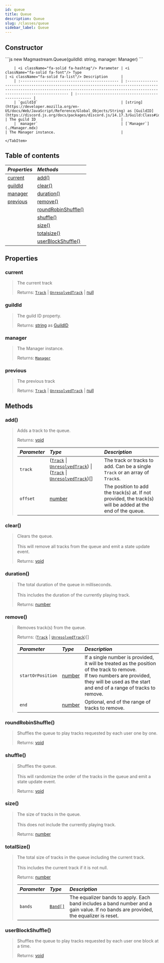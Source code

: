 ```yaml
---
id: queue
title: Queue
description: Queue
slug: /classes/queue
sidebar_label: Queue
---
```



## Constructor

<Tabs>
    <TabItem value="queue" label="Queue : options" default>
        ```js
        new Magmastream.Queue(guildId: string, manager: Manager)
        ```

        | <i className="fa-solid fa-hashtag"/> Parameter | <i className="fa-solid fa-font"/> Type                                                                                                                                                   | <i className="fa-solid fa-list"/> Description      |
        | :--------------------------------------------- | :--------------------------------------------------------------------------------------------------------------------------------------------------------------------------------------- | :------------------------------------------------- |
        | `guildId`                                      | [string](https://developer.mozilla.org/en-US/docs/Web/JavaScript/Reference/Global_Objects/String) as [GuildID](https://discord.js.org/docs/packages/discord.js/14.17.3/Guild:Class#id)   | The guild ID                                       |
        | `manager`                                      | [`Manager`](./Manager.mdx)                                                                                                                                                               | The Manager instance.                              |

    </TabItem>

</Tabs>

## Table of contents

| <i className="fa-solid fa-pen"/> Properties | <i className="fa-solid fa-boxes-stacked"/> Methods |
| :------------------------------------------ | :------------------------------------------------- |
| [current](#current)                         | [add()](#add)                                      |
| [guildId](#player)                          | [clear()](#clear)                                  |
| [manager](#karaoke)                         | [duration()](#duration)                            |
| [previous](#previous)                       | [remove()](#remove)                                |
|                                             | [roundRobinShuffle()](#roundRobinShuffle)          |
|                                             | [shuffle()](#shuffle)                              |
|                                             | [size()](#size)                                    |
|                                             | [totalsize()](#totalsize)                          |
|                                             | [userBlockShuffle()](#userBlockShuffle)            |

## Properties

### current

> The current track
>
> Returns: [`Track`](../Typedefs/Track.mdx#track) \| [`UnresolvedTrack`](../Typedefs/Track.mdx#unresolvedtrack) | [null](https://developer.mozilla.org/en-US/docs/Web/JavaScript/Reference/Global_Objects/Null)

### guildId

> The guild ID property.
>
> Returns: [string](https://developer.mozilla.org/en-US/docs/Web/JavaScript/Reference/Global_Objects/String) as [GuildID](https://discord.js.org/docs/packages/discord.js/14.17.3/Guild:Class#id)

### manager

> The Manager instance.
>
> Returns: [`Manager`](./Manager.mdx)

### previous

> The previous track
>
> Returns: [`Track`](../Typedefs/Track.mdx#track) \| [`UnresolvedTrack`](../Typedefs/Track.mdx#unresolvedtrack) | [null](https://developer.mozilla.org/en-US/docs/Web/JavaScript/Reference/Global_Objects/Null)

## Methods

### add()

> Adds a track to the queue.
>
> Returns: [void](https://developer.mozilla.org/en-US/docs/Web/JavaScript/Reference/Operators/void)
>
> | <i className="fa-solid fa-hashtag"/> Parameter | <i className="fa-solid fa-font"/> Type                                                                                                                                                                             | <i className="fa-solid fa-list"/> Description                                                             |
> | :--------------------------------------------- | :----------------------------------------------------------------------------------------------------------------------------------------------------------------------------------------------------------------- | :-------------------------------------------------------------------------------------------------------- |
> | `track`                                        | ([`Track`](../Typedefs/Track.mdx#track) \| [`UnresolvedTrack`](../Typedefs/Track.mdx#unresolvedtrack)) \| ([`Track`](../Typedefs/Track.mdx#track) \| [`UnresolvedTrack`](../Typedefs/Track.mdx#unresolvedtrack))[] | The track or tracks to add. Can be a single `Track` or an array of `Track`s.                              |
> | `offset`                                       | [number](https://developer.mozilla.org/en-US/docs/Web/JavaScript/Reference/Global_Objects/Number)                                                                                                                  | The position to add the track(s) at. If not provided, the track(s) will be added at the end of the queue. |

### clear()

> Clears the queue.<br/><br/>
> This will remove all tracks from the queue and emit a state update event.
>
> Returns: [void](https://developer.mozilla.org/en-US/docs/Web/JavaScript/Reference/Operators/void)

### duration()

> The total duration of the queue in milliseconds.<br/><br/>
> This includes the duration of the currently playing track.
>
> Returns: [number](https://developer.mozilla.org/en-US/docs/Web/JavaScript/Reference/Global_Objects/Number)

### remove()

> Removes track(s) from the queue.
>
> Returns: ([`Track`](../Typedefs/Track.mdx#track) \| [`UnresolvedTrack`](../Typedefs/Track.mdx#unresolvedtrack))[]
>
> | <i className="fa-solid fa-hashtag"/> Parameter | <i className="fa-solid fa-font"/> Type                                                            | <i className="fa-solid fa-list"/> Description                                                                                                                                                      |
> | :--------------------------------------------- | :------------------------------------------------------------------------------------------------ | :------------------------------------------------------------------------------------------------------------------------------------------------------------------------------------------------- |
> | `startOrPosition`                              | [number](https://developer.mozilla.org/en-US/docs/Web/JavaScript/Reference/Global_Objects/Number) | If a single number is provided, it will be treated as the position of the track to remove.<br/>If two numbers are provided, they will be used as the start and end of a range of tracks to remove. |
> | `end`                                          | [number](https://developer.mozilla.org/en-US/docs/Web/JavaScript/Reference/Global_Objects/Number) | Optional, end of the range of tracks to remove.                                                                                                                                                    |

### roundRobinShuffle()

> Shuffles the queue to play tracks requested by each user one by one.
>
> Returns: [void](https://developer.mozilla.org/en-US/docs/Web/JavaScript/Reference/Operators/void)

### shuffle()

> Shuffles the queue.<br/><br/>
> This will randomize the order of the tracks in the queue and emit a state update event.
>
> Returns: [void](https://developer.mozilla.org/en-US/docs/Web/JavaScript/Reference/Operators/void)

### size()

> The size of tracks in the queue.<br/><br/>
> This does not include the currently playing track.
>
> Returns: [number](https://developer.mozilla.org/en-US/docs/Web/JavaScript/Reference/Global_Objects/Number)

### totalSize()

> The total size of tracks in the queue including the current track.<br/><br/>
> This includes the current track if it is not null.
>
> Returns: [number](https://developer.mozilla.org/en-US/docs/Web/JavaScript/Reference/Global_Objects/Number)
>
> | <i className="fa-solid fa-hashtag"/> Parameter | <i className="fa-solid fa-font"/> Type   | <i className="fa-solid fa-list"/> Description                                                                                      |
> | :--------------------------------------------- | :--------------------------------------- | :--------------------------------------------------------------------------------------------------------------------------------- |
> | `bands`                                        | [`Band[]`](../Typedefs/Filters.mdx#band) | The equalizer bands to apply. Each band includes a band number and a gain value. If no bands are provided, the equalizer is reset. |

### userBlockShuffle()

> Shuffles the queue to play tracks requested by each user one block at a time.
>
> Returns: [void](https://developer.mozilla.org/en-US/docs/Web/JavaScript/Reference/Operators/void)
